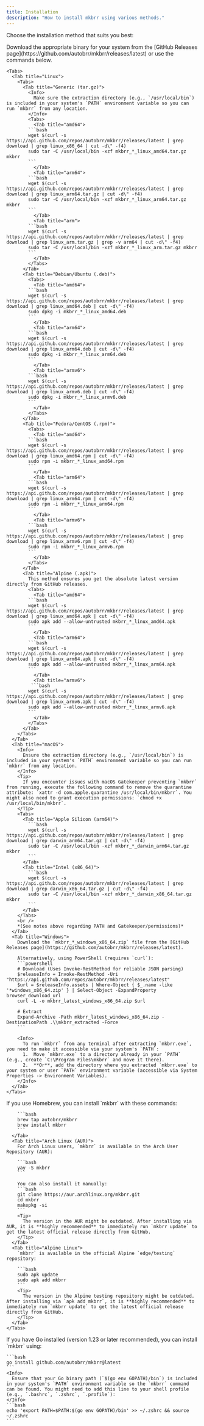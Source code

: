```yaml
---
title: Installation
description: "How to install mkbrr using various methods."
---
```


Choose the installation method that suits you best:

<Tabs>
  <Tab title="Pre-built Binaries">
    Download the appropriate binary for your system from the [GitHub Releases page](https://github.com/autobrr/mkbrr/releases/latest) or use the commands below.

    <Tabs>
      <Tab title="Linux">
        <Tabs>
          <Tab title="Generic (tar.gz)">
            <Info>
              Make sure the extraction directory (e.g., `/usr/local/bin`) is included in your system's `PATH` environment variable so you can run `mkbrr` from any location.
            </Info>
            <Tabs>
              <Tab title="amd64">
            ```bash
            wget $(curl -s https://api.github.com/repos/autobrr/mkbrr/releases/latest | grep download | grep linux_x86_64 | cut -d\" -f4)
            sudo tar -C /usr/local/bin -xzf mkbrr_*_linux_amd64.tar.gz mkbrr
            ```
              </Tab>
              <Tab title="arm64">
            ```bash
            wget $(curl -s https://api.github.com/repos/autobrr/mkbrr/releases/latest | grep download | grep linux_arm64.tar.gz | cut -d\" -f4)
            sudo tar -C /usr/local/bin -xzf mkbrr_*_linux_arm64.tar.gz mkbrr
            ```
              </Tab>
              <Tab title="arm">
            ```bash
            wget $(curl -s https://api.github.com/repos/autobrr/mkbrr/releases/latest | grep download | grep linux_arm.tar.gz | grep -v arm64 | cut -d\" -f4)
            sudo tar -C /usr/local/bin -xzf mkbrr_*_linux_arm.tar.gz mkbrr
            ```
              </Tab>
            </Tabs>
          </Tab>
          <Tab title="Debian/Ubuntu (.deb)">
            <Tabs>
              <Tab title="amd64">
            ```bash
            wget $(curl -s https://api.github.com/repos/autobrr/mkbrr/releases/latest | grep download | grep linux_amd64.deb | cut -d\" -f4)
            sudo dpkg -i mkbrr_*_linux_amd64.deb
            ```
              </Tab>
              <Tab title="arm64">
            ```bash
            wget $(curl -s https://api.github.com/repos/autobrr/mkbrr/releases/latest | grep download | grep linux_arm64.deb | cut -d\" -f4)
            sudo dpkg -i mkbrr_*_linux_arm64.deb
            ```
              </Tab>
              <Tab title="armv6">
            ```bash
            wget $(curl -s https://api.github.com/repos/autobrr/mkbrr/releases/latest | grep download | grep linux_armv6.deb | cut -d\" -f4)
            sudo dpkg -i mkbrr_*_linux_armv6.deb
            ```
              </Tab>
            </Tabs>
          </Tab>
          <Tab title="Fedora/CentOS (.rpm)">
            <Tabs>
              <Tab title="amd64">
            ```bash
            wget $(curl -s https://api.github.com/repos/autobrr/mkbrr/releases/latest | grep download | grep linux_amd64.rpm | cut -d\" -f4)
            sudo rpm -i mkbrr_*_linux_amd64.rpm
            ```
              </Tab>
              <Tab title="arm64">
            ```bash
            wget $(curl -s https://api.github.com/repos/autobrr/mkbrr/releases/latest | grep download | grep linux_arm64.rpm | cut -d\" -f4)
            sudo rpm -i mkbrr_*_linux_arm64.rpm
            ```
              </Tab>
              <Tab title="armv6">
            ```bash
            wget $(curl -s https://api.github.com/repos/autobrr/mkbrr/releases/latest | grep download | grep linux_armv6.rpm | cut -d\" -f4)
            sudo rpm -i mkbrr_*_linux_armv6.rpm
            ```
              </Tab>
            </Tabs>
          </Tab>
          <Tab title="Alpine (.apk)">
            This method ensures you get the absolute latest version directly from GitHub releases.
            <Tabs>
              <Tab title="amd64">
            ```bash
            wget $(curl -s https://api.github.com/repos/autobrr/mkbrr/releases/latest | grep download | grep linux_amd64.apk | cut -d\" -f4)
            sudo apk add --allow-untrusted mkbrr_*_linux_amd64.apk
            ```
              </Tab>
              <Tab title="arm64">
            ```bash
            wget $(curl -s https://api.github.com/repos/autobrr/mkbrr/releases/latest | grep download | grep linux_arm64.apk | cut -d\" -f4)
            sudo apk add --allow-untrusted mkbrr_*_linux_arm64.apk
            ```
              </Tab>
              <Tab title="armv6">
             ```bash
            wget $(curl -s https://api.github.com/repos/autobrr/mkbrr/releases/latest | grep download | grep linux_armv6.apk | cut -d\" -f4)
            sudo apk add --allow-untrusted mkbrr_*_linux_armv6.apk
            ```
              </Tab>
            </Tabs>
          </Tab>
        </Tabs>
      </Tab>
      <Tab title="macOS">
        <Info>
          Ensure the extraction directory (e.g., `/usr/local/bin`) is included in your system's `PATH` environment variable so you can run `mkbrr` from any location.
        </Info>
        <Tip>
          If you encounter issues with macOS Gatekeeper preventing `mkbrr` from running, execute the following command to remove the quarantine attribute: `xattr -d com.apple.quarantine /usr/local/bin/mkbrr`. You might also need to grant execution permissions: `chmod +x /usr/local/bin/mkbrr`.
        </Tip>
        <Tabs>
          <Tab title="Apple Silicon (arm64)">
            ```bash
            wget $(curl -s https://api.github.com/repos/autobrr/mkbrr/releases/latest | grep download | grep darwin_arm64.tar.gz | cut -d\" -f4)
            sudo tar -C /usr/local/bin -xzf mkbrr_*_darwin_arm64.tar.gz mkbrr
            ```
          </Tab>
          <Tab title="Intel (x86_64)">
            ```bash
            wget $(curl -s https://api.github.com/repos/autobrr/mkbrr/releases/latest | grep download | grep darwin_x86_64.tar.gz | cut -d\" -f4)
            sudo tar -C /usr/local/bin -xzf mkbrr_*_darwin_x86_64.tar.gz mkbrr
            ```
          </Tab>
        </Tabs>
        <br />
        *(See notes above regarding PATH and Gatekeeper/permissions)*
      </Tab>
      <Tab title="Windows">
        Download the `mkbrr_*_windows_x86_64.zip` file from the [GitHub Releases page](https://github.com/autobrr/mkbrr/releases/latest).

        Alternatively, using PowerShell (requires `curl`):
        ```powershell
        # Download (Uses Invoke-RestMethod for reliable JSON parsing)
        $releaseInfo = Invoke-RestMethod -Uri "https://api.github.com/repos/autobrr/mkbrr/releases/latest"
        $url = $releaseInfo.assets | Where-Object { $_.name -like '*windows_x86_64.zip' } | Select-Object -ExpandProperty browser_download_url
        curl -L -o mkbrr_latest_windows_x86_64.zip $url

        # Extract
        Expand-Archive -Path mkbrr_latest_windows_x86_64.zip -DestinationPath .\\mkbrr_extracted -Force
        ```

        <Info>
          To run `mkbrr` from any terminal after extracting `mkbrr.exe`, you need to make it accessible via your system's `PATH`:
          1.  Move `mkbrr.exe` to a directory already in your `PATH` (e.g., create `C:\Program Files\mkbrr` and move it there).
          2.  **Or**, add the directory where you extracted `mkbrr.exe` to your system or user `PATH` environment variable (accessible via System Properties -> Environment Variables).
        </Info>
      </Tab>
    </Tabs>
  </Tab>
  <Tab title="Package Managers">
    <Tabs>
      <Tab title="Homebrew (macOS/Linux)">
        If you use Homebrew, you can install `mkbrr` with these commands:

        ```bash
        brew tap autobrr/mkbrr
        brew install mkbrr
        ```
      </Tab>
      <Tab title="Arch Linux (AUR)">
        For Arch Linux users, `mkbrr` is available in the Arch User Repository (AUR):

        ```bash
        yay -S mkbrr
        ```

        You can also install it manually:
        ```bash
        git clone https://aur.archlinux.org/mkbrr.git
        cd mkbrr
        makepkg -si
        ```
        <Tip>
          The version in the AUR might be outdated. After installing via AUR, it is **highly recommended** to immediately run `mkbrr update` to get the latest official release directly from GitHub.
        </Tip>
      </Tab>
      <Tab title="Alpine Linux">
        `mkbrr` is available in the official Alpine `edge/testing` repository:

        ```bash
        sudo apk update
        sudo apk add mkbrr
        ```
        <Tip>
          The version in the Alpine testing repository might be outdated. After installing via `apk add mkbrr`, it is **highly recommended** to immediately run `mkbrr update` to get the latest official release directly from GitHub.
        </Tip>
      </Tab>
    </Tabs>
  </Tab>
  <Tab title="Go Install">
    If you have Go installed (version 1.23 or later recommended), you can install `mkbrr` using:

    ```bash
    go install github.com/autobrr/mkbrr@latest
    ```
    <Info>
      Ensure that your Go binary path (`$(go env GOPATH)/bin`) is included in your system's `PATH` environment variable so the `mkbrr` command can be found. You might need to add this line to your shell profile (e.g., `.bashrc`, `.zshrc`, `.profile`):
    </Info>
    ```bash
    echo 'export PATH=$PATH:$(go env GOPATH)/bin' >> ~/.zshrc && source ~/.zshrc
    ```
  </Tab>
</Tabs>
